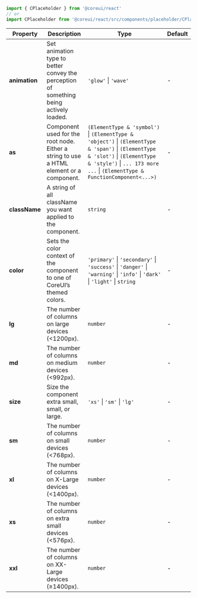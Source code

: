 
```jsx
import { CPlaceholder } from '@coreui/react'
// or
import CPlaceholder from '@coreui/react/src/components/placeholder/CPlaceholder'
```

| Property | Description | Type | Default |
| --- | --- | --- | --- |
| **animation** | Set animation type to better convey the perception of something being actively loaded. | `'glow'` \| `'wave'` | - |
| **as** | Component used for the root node. Either a string to use a HTML element or a component. | `(ElementType & 'symbol')` \| `(ElementType & 'object')` \| `(ElementType & 'span')` \| `(ElementType & 'slot')` \| `(ElementType & 'style')` \| `... 173 more ...` \| `(ElementType & FunctionComponent<...>)` | - |
| **className** | A string of all className you want applied to the component. | `string` | - |
| **color** | Sets the color context of the component to one of CoreUI’s themed colors. | `'primary'` \| `'secondary'` \| `'success'` \| `'danger'` \| `'warning'` \| `'info'` \| `'dark'` \| `'light'` \| `string` | - |
| **lg** | The number of columns on large devices (\<1200px). | `number` | - |
| **md** | The number of columns on medium devices (\<992px). | `number` | - |
| **size** | Size the component extra small, small, or large. | `'xs'` \| `'sm'` \| `'lg'` | - |
| **sm** | The number of columns on small devices (\<768px). | `number` | - |
| **xl** | The number of columns on X-Large devices (\<1400px). | `number` | - |
| **xs** | The number of columns on extra small devices (\<576px). | `number` | - |
| **xxl** | The number of columns on XX-Large devices (≥1400px). | `number` | - |
